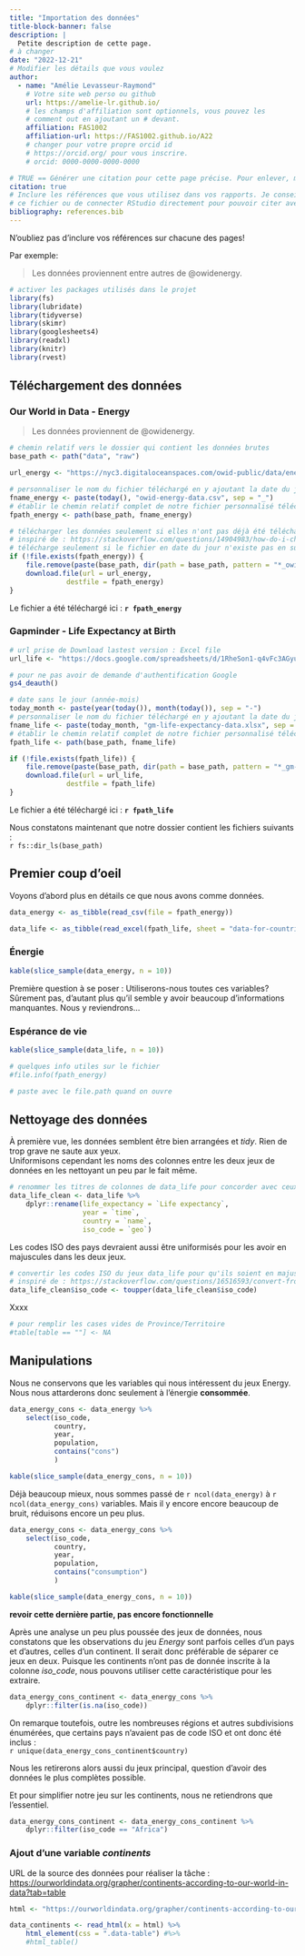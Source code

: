 ```yaml
---
title: "Importation des données"
title-block-banner: false
description: | 
  Petite description de cette page.
# à changer
date: "2022-12-21"
# Modifier les détails que vous voulez
author:
  - name: "Amélie Levasseur-Raymond"
    # Votre site web perso ou github
    url: https://amelie-lr.github.io/
    # les champs d'affiliation sont optionnels, vous pouvez les
    # comment out en ajoutant un # devant.
    affiliation: FAS1002
    affiliation-url: https://FAS1002.github.io/A22
    # changer pour votre propre orcid id
    # https://orcid.org/ pour vous inscrire.
    # orcid: 0000-0000-0000-0000

# TRUE == Générer une citation pour cette page précise. Pour enlever, mettre false.
citation: true
# Inclure les références que vous utilisez dans vos rapports. Je conseille Zotero pour construire
# ce fichier ou de connecter RStudio directement pour pouvoir citer avec @nom-de-reference.
bibliography: references.bib
---
```



::: callout-important
N'oubliez pas d'inclure vos références sur chacune des pages!
:::

Par exemple:

> Les données proviennent entre autres de @owidenergy.

```r
# activer les packages utilisés dans le projet
library(fs)
library(lubridate)
library(tidyverse)
library(skimr)
library(googlesheets4)
library(readxl)
library(knitr)
library(rvest)

```

## Téléchargement des données

### Our World in Data - Energy

> Les données proviennent de @owidenergy.

```r

# chemin relatif vers le dossier qui contient les données brutes
base_path <- path("data", "raw")

url_energy <- "https://nyc3.digitaloceanspaces.com/owid-public/data/energy/owid-energy-data.csv"

# personnaliser le nom du fichier téléchargé en y ajoutant la date du jour
fname_energy <- paste(today(), "owid-energy-data.csv", sep = "_")
# établir le chemin relatif complet de notre fichier personnalisé téléchargé
fpath_energy <- path(base_path, fname_energy)

# télécharger les données seulement si elles n'ont pas déjà été téléchargées aujourd'hui
# inspiré de : https://stackoverflow.com/questions/14904983/how-do-i-check-the-existence-of-a-downloaded-file
# télécharge seulement si le fichier en date du jour n'existe pas en supprimant l'ancienne version
if (!file.exists(fpath_energy)) {
    file.remove(paste(base_path, dir(path = base_path, pattern = "*_owid-energy-data.csv"), sep = "/"))
    download.file(url = url_energy, 
              destfile = fpath_energy)
}

```

Le fichier a été téléchargé ici : **`r fpath_energy`**

### Gapminder - Life Expectancy at Birth

```r

# url prise de Download lastest version : Excel file
url_life <- "https://docs.google.com/spreadsheets/d/1RheSon1-q4vFc3AGyupVPH6ptEByE-VtnjOCselU0PE/export?format=xlsx"

# pour ne pas avoir de demande d'authentification Google
gs4_deauth()

# date sans le jour (année-mois)
today_month <- paste(year(today()), month(today()), sep = "-")
# personnaliser le nom du fichier téléchargé en y ajoutant la date du jour
fname_life <- paste(today_month, "gm-life-expectancy-data.xlsx", sep = "_")
# établir le chemin relatif complet de notre fichier personnalisé téléchargé
fpath_life <- path(base_path, fname_life)

if (!file.exists(fpath_life)) {
    file.remove(paste(base_path, dir(path = base_path, pattern = "*_gm-life-expectancy-data.xlsx"), sep = "/"))
    download.file(url = url_life, 
              destfile = fpath_life)
}

```

Le fichier a été téléchargé ici : **`r fpath_life`**

Nous constatons maintenant que notre dossier contient les fichiers suivants :  
`r fs::dir_ls(base_path)`

## Premier coup d'oeil

Voyons d'abord plus en détails ce que nous avons comme données.

```r

data_energy <- as_tibble(read_csv(file = fpath_energy))

data_life <- as_tibble(read_excel(fpath_life, sheet = "data-for-countries-etc-by-year", range = NULL, trim_ws = TRUE, col_names = TRUE))

```

### Énergie

```r

kable(slice_sample(data_energy, n = 10))

```

Première question à se poser : Utiliserons-nous toutes ces variables?  
Sûrement pas, d'autant plus qu'il semble y avoir beaucoup d'informations manquantes. Nous y reviendrons...

### Espérance de vie

```r

kable(slice_sample(data_life, n = 10))

```

```r
# quelques info utiles sur le fichier
#file.info(fpath_energy)

# paste avec le file.path quand on ouvre
```


## Nettoyage des données

À première vue, les données semblent être bien arrangées et *tidy*. Rien de trop grave ne saute aux yeux.  
Uniformisons cependant les noms des colonnes entre les deux jeux de données en les nettoyant un peu par le fait même.

```r

# renommer les titres de colonnes de data_life pour concorder avec ceux de data_energy
data_life_clean <- data_life %>%
    dplyr::rename(life_expectancy = `Life expectancy`,
                  year = `time`,
                  country = `name`,
                  iso_code = `geo`)

```

Les codes ISO des pays devraient aussi être uniformisés pour les avoir en majuscules dans les deux jeux.

```r

# convertir les codes ISO du jeux data_life pour qu'ils soient en majuscules
# inspiré de : https://stackoverflow.com/questions/16516593/convert-from-lowercase-to-uppercase-all-values-in-all-character-variables-in-dat
data_life_clean$iso_code <- toupper(data_life_clean$iso_code)

```

Xxxx 

```r

# pour remplir les cases vides de Province/Territoire
#table[table == ""] <- NA

```


## Manipulations

Nous ne conservons que les variables qui nous intéressent du jeux Energy. Nous nous attarderons donc seulement à l'énergie **consommée**.

```r

data_energy_cons <- data_energy %>%
    select(iso_code,
           country,
           year,
           population,
           contains("cons")
           )

kable(slice_sample(data_energy_cons, n = 10))

```

Déjà beaucoup mieux, nous sommes passé de `r ncol(data_energy)` à `r ncol(data_energy_cons)` variables. 
Mais il y encore encore beaucoup de bruit, réduisons encore un peu plus.

```r

data_energy_cons <- data_energy_cons %>%
    select(iso_code,
           country,
           year,
           population,
           contains("consumption")
           )

kable(slice_sample(data_energy_cons, n = 10))

```

**revoir cette dernière partie, pas encore fonctionnelle**

Après une analyse un peu plus poussée des jeux de données, nous constatons que les observations du jeu *Energy* sont parfois celles d'un pays et d'autres, celles d'un continent. Il serait donc préférable de séparer ce jeux en deux. Puisque les continents n'ont pas de donnée inscrite à la colonne *iso_code*, nous pouvons utiliser cette caractéristique pour les extraire.

```r

data_energy_cons_continent <- data_energy_cons %>%
    dplyr::filter(is.na(iso_code))

```

On remarque toutefois, outre les nombreuses régions et autres subdivisions énumérées, que certains pays n'avaient pas de code ISO et ont donc été inclus :  
`r unique(data_energy_cons_continent$country)`

Nous les retirerons alors aussi du jeux principal, question d'avoir des données le plus complètes possible.

Et pour simplifier notre jeu sur les continents, nous ne retiendrons que l'essentiel.

```r

data_energy_cons_continent <- data_energy_cons_continent %>%
    dplyr::filter(iso_code == "Africa")

```


### Ajout d'une variable *continents*

URL de la source des données pour réaliser la tâche :  
[https://ourworldindata.org/grapher/continents-according-to-our-world-in-data?tab=table](https://ourworldindata.org/grapher/continents-according-to-our-world-in-data?tab=table)

```r

html <- "https://ourworldindata.org/grapher/continents-according-to-our-world-in-data?tab=table"

data_continents <- read_html(x = html) %>%
    html_element(css = ".data-table") #%>% 
    #html_table()

```

